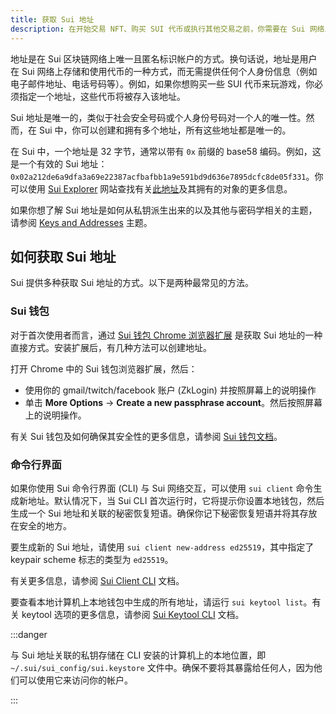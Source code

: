```yaml
---
title: 获取 Sui 地址
description: 在开始交易 NFT、购买 SUI 代币或执行其他交易之前，你需要在 Sui 网络上拥有一个地址。
---
```


地址是在 Sui 区块链网络上唯一且匿名标识帐户的方式。换句话说，地址是用户在 Sui 网络上存储和使用代币的一种方式，而无需提供任何个人身份信息（例如电子邮件地址、电话号码等）。例如，如果你想购买一些 SUI 代币来玩游戏，你必须指定一个地址，这些代币将被存入该地址。

Sui 地址是唯一的，类似于社会安全号码或个人身份号码对一个人的唯一性。然而，在 Sui 中，你可以创建和拥有多个地址，所有这些地址都是唯一的。

在 Sui 中，一个地址是 32 字节，通常以带有 `0x` 前缀的 base58 编码。例如，这是一个有效的 Sui 地址：`0x02a212de6a9dfa3a69e22387acfbafbb1a9e591bd9d636e7895dcfc8de05f331`。你可以使用 [Sui Explorer](https://suiexplorer.com/) 网站查找有关[此地址](https://suiexplorer.com/address/0x02a212de6a9dfa3a69e22387acfbafbb1a9e591bd9d636e7895dcfc8de05f331)及其拥有的对象的更多信息。

如果你想了解 Sui 地址是如何从私钥派生出来的以及其他与密码学相关的主题，请参阅 [Keys and Addresses](/concepts/cryptography/transaction-auth/keys-addresses.mdx) 主题。

## 如何获取 Sui 地址

Sui 提供多种获取 Sui 地址的方式。以下是两种最常见的方法。

### Sui 钱包

对于首次使用者而言，通过 [Sui 钱包 Chrome 浏览器扩展](https://chrome.google.com/webstore/detail/sui-wallet/opcgpfmipidbgpenhmajoajpbobppdil) 是获取 Sui 地址的一种直接方式。安装扩展后，有几种方法可以创建地址。

打开 Chrome 中的 Sui 钱包浏览器扩展，然后：
- 使用你的 gmail/twitch/facebook 账户 (ZkLogin) 并按照屏幕上的说明操作
- 单击 **More Options** → **Create a new passphrase account**。然后按照屏幕上的说明操作。

有关 Sui 钱包及如何确保其安全性的更多信息，请参阅 [Sui 钱包文档](https://mysten-docs-site.vercel.app/wallet)。

### 命令行界面

如果你使用 Sui 命令行界面 (CLI) 与 Sui 网络交互，可以使用 `sui client` 命令生成新地址。默认情况下，当 Sui CLI 首次运行时，它将提示你设置本地钱包，然后生成一个 Sui 地址和关联的秘密恢复短语。确保你记下秘密恢复短语并将其存放在安全的地方。

要生成新的 Sui 地址，请使用 `sui client new-address ed25519`，其中指定了 keypair scheme 标志的类型为 `ed25519`。

有关更多信息，请参阅 [Sui Client CLI](../../../references/cli/client.mdx) 文档。

要查看本地计算机上本地钱包中生成的所有地址，请运行 `sui keytool list`。有关 keytool 选项的更多信息，请参阅 [Sui Keytool CLI](../../../references/cli/keytool.mdx) 文档。

:::danger

与 Sui 地址关联的私钥存储在 CLI 安装的计算机上的本地位置，即 `~/.sui/sui_config/sui.keystore` 文件中。确保不要将其暴露给任何人，因为他们可以使用它来访问你的帐户。

:::

